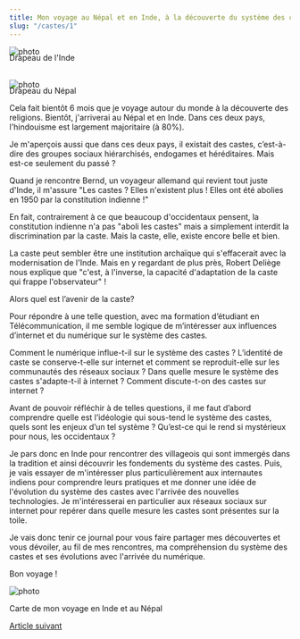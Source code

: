 ```yaml
---
title: Mon voyage au Népal et en Inde, à la découverte du système des castes et de ses adaptations au numérique
slug: "/castes/1"
---
```


![photo](./images/india_flag.GIF)

<div class="img-caption" style="margin-top: -20px;">
  Drapeau de l'Inde
</div>

<br />

![photo](./images/nepal_flag.GIF)

<div class="img-caption" style="margin-top: -20px;">
  Drapeau du Népal
</div>

Cela fait bientôt 6 mois que je voyage autour du monde à la découverte des religions. Bientôt, j'arriverai au Népal et en Inde. Dans ces deux pays, l'hindouisme est largement majoritaire (à 80%).

Je m'aperçois aussi que dans ces deux pays, il existait des castes, c’est-à-dire des groupes sociaux hiérarchisés, endogames et héréditaires. Mais est-ce seulement du passé ?

Quand je rencontre Bernd, un voyageur allemand qui revient tout juste d'Inde, il m'assure "Les castes ? Elles n'existent plus ! Elles ont été abolies en 1950 par la constitution indienne !"

En fait, contrairement à ce que beaucoup d'occidentaux pensent, la constitution indienne n'a pas "aboli les castes" mais a simplement interdit la discrimination par la caste. Mais la caste, elle, existe encore belle et bien.

La caste peut sembler être une institution archaïque qui s'effacerait avec la modernisation de l'Inde. Mais en y regardant de plus près, Robert Deliège nous explique que "c'est, à l'inverse, la capacité d'adaptation de la caste qui frappe l'observateur" !

Alors quel est l’avenir de la caste?

Pour répondre à une telle question, avec ma formation d’étudiant en Télécommunication, il me semble logique de m’intéresser aux influences d’internet et du numérique sur le système des castes.

Comment le numérique influe-t-il sur le système des castes ? L’identité de caste se conserve-t-elle sur internet et comment se reproduit-elle sur les communautés des réseaux sociaux ? Dans quelle mesure le système des castes s'adapte-t-il à internet ? Comment discute-t-on des castes sur internet ?

Avant de pouvoir réfléchir à de telles questions, il me faut d’abord comprendre quelle est l’idéologie qui sous-tend le système des castes, quels sont les enjeux d’un tel système ? Qu’est-ce qui le rend si mystérieux pour nous, les occidentaux ?

Je pars donc en Inde pour rencontrer des villageois qui sont immergés dans la tradition et ainsi découvrir les fondements du système des castes. Puis, je vais essayer de m'intéresser plus particulièrement aux internautes indiens pour comprendre leurs pratiques et me donner une idée de l'évolution du système des castes avec l'arrivée des nouvelles technologies. Je m'intéresserai en particulier aux réseaux sociaux sur internet pour repérer dans quelle mesure les castes sont présentes sur la toile.

Je vais donc tenir ce journal pour vous faire partager mes découvertes et vous dévoiler, au fil de mes rencontres, ma compréhension du système des castes et ses évolutions avec l'arrivée du numérique.

Bon voyage !

![photo](./images/n_Carte_voyage_caste.jpg)

<div class="img-caption">Carte de mon voyage en Inde et au Népal</div>

[Article suivant](/castes/2)
